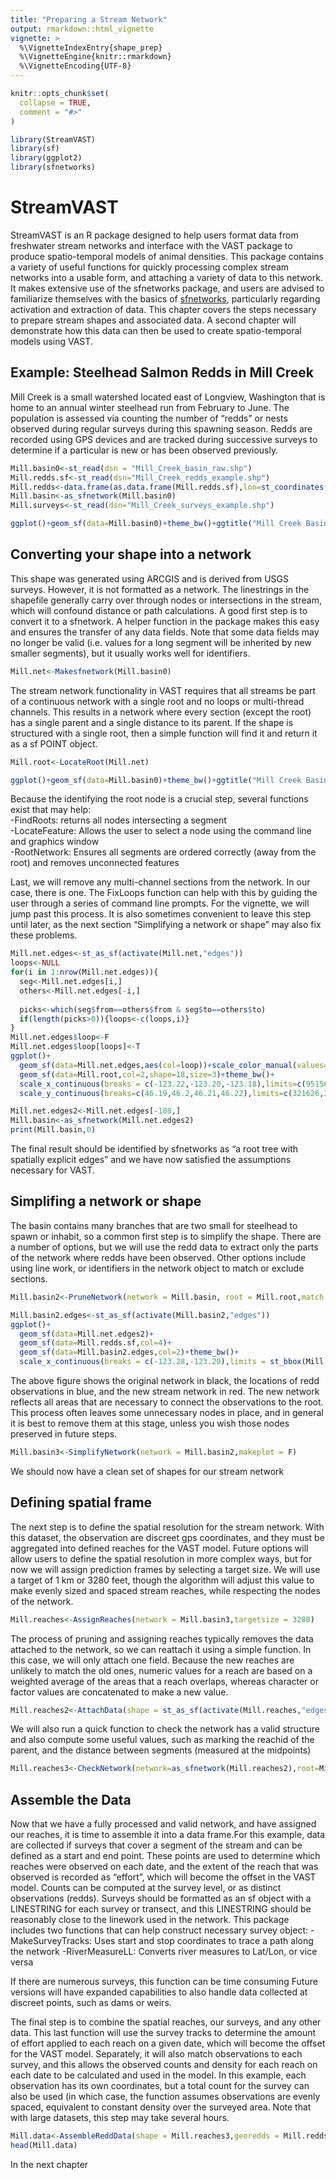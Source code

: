 ```yaml
---
title: "Preparing a Stream Network"
output: rmarkdown::html_vignette
vignette: >
  %\VignetteIndexEntry{shape_prep}
  %\VignetteEngine{knitr::rmarkdown}
  %\VignetteEncoding{UTF-8}
---
```


```r
knitr::opts_chunk$set(
  collapse = TRUE,
  comment = "#>"
)
```

```r
library(StreamVAST)
library(sf)
library(ggplot2)
library(sfnetworks)
```

# StreamVAST

StreamVAST is an R package designed to help users format data from freshwater stream networks and interface with the VAST package to produce spatio-temporal models of animal densities. This package contains a variety of useful functions for quickly processing complex stream networks into a usable form, and attaching a variety of data to this network. It makes extensive use of the sfnetworks package, and users are advised to familiarize themselves with the basics of [sfnetworks](https://cran.r-project.org/web/packages/sfnetworks/vignettes/sfn01_structure.html), particularly regarding activation and extraction of data. This chapter covers the steps necessary to prepare stream shapes and associated data. A  second chapter will demonstrate how this data can then be used to create spatio-temporal models using VAST. 

## Example: Steelhead Salmon Redds in Mill Creek
Mill Creek is a small watershed located east of Longview, Washington that is home to an annual winter steelhead run from February to June. The population is assessed via counting the number of "redds" or nests observed during regular surveys during this spawning season. Redds are recorded using GPS devices and are tracked during successive surveys to determine if a particular is new or has been observed previously. 


```r
Mill.basin0<-st_read(dsn = "Mill_Creek_basin_raw.shp")
Mill.redds.sf<-st_read(dsn="Mill_Creek_redds_example.shp")
Mill.redds<-data.frame(as.data.frame(Mill.redds.sf),lon=st_coordinates(Mill.redds.sf)[,1],lat=st_coordinates(Mill.redds.sf)[,2])
Mill.basin<-as_sfnetwork(Mill.basin0)
Mill.surveys<-st_read(dsn="Mill_Creek_surveys_example.shp")
```
```r
ggplot()+geom_sf(data=Mill.basin0)+theme_bw()+ggtitle("Mill Creek Basin")+scale_x_continuous(breaks=c(-123.28,-123.20),limits = st_bbox(Mill.basin0)[c(1,3)])

```

## Converting your shape into a network
This shape was generated using ARCGIS and is derived from USGS surveys. However, it is not formatted as a network. The linestrings in the shapefile generally carry over through nodes or intersections in the stream, which will confound distance or path calculations. A good first step is to convert it to a sfnetwork. A helper function in the package makes this easy and ensures the transfer of any data fields. Note that some data fields may no longer be valid (i.e. values for a long segment will be inherited by new smaller segments), but it usually works well for identifiers. 

```r
Mill.net<-Makesfnetwork(Mill.basin0)
```

The stream network functionality in VAST requires that all streams be part of a continuous network with a single root and no loops or multi-thread channels. This results in a network where every section (except the root) has a single parent and a single distance to its parent. If the shape is structured with a single root, then a simple function will find it and return it as a sf POINT object. 

```r
Mill.root<-LocateRoot(Mill.net)
```
```r
ggplot()+geom_sf(data=Mill.basin0)+theme_bw()+ggtitle("Mill Creek Basin")+geom_sf(data=Mill.root,col=2,shape=18,size=3)+scale_x_continuous(breaks=c(-123.28,-123.20),limits = st_bbox(Mill.basin0)[c(1,3)])
```

Because the identifying the root node is a crucial step, several functions exist that may help:  
-FindRoots: returns all nodes intersecting a segment  
-LocateFeature: Allows the user to select a node using the command line and graphics window  
-RootNetwork: Ensures all segments are ordered correctly (away from the root) and removes unconnected features 

Last, we will remove any multi-channel sections from the network. In our case, there is one. The FixLoops function can help with this by guiding the user through a series of command line prompts. For the vignette, we will jump past this process. It is also sometimes convenient to leave this step until later, as the next section "Simplifying a network or shape" may also fix these problems. 

```r
Mill.net.edges<-st_as_sf(activate(Mill.net,"edges"))
loops<-NULL
for(i in 1:nrow(Mill.net.edges)){
  seg<-Mill.net.edges[i,]
  others<-Mill.net.edges[-i,]
  
  picks<-which(seg$from==others$from & seg$to==others$to)
  if(length(picks>0)){loops<-c(loops,i)}
}
Mill.net.edges$loop<-F
Mill.net.edges$loop[loops]<-T
ggplot()+
  geom_sf(data=Mill.net.edges,aes(col=loop))+scale_color_manual(values=c(1,2),guide="none")+
  geom_sf(data=Mill.root,col=2,shape=18,size=3)+theme_bw()+
  scale_x_continuous(breaks = c(-123.22,-123.20,-123.18),limits=c(951567,964249))+
  scale_y_continuous(breaks=c(46.19,46.2,46.21,46.22),limits=c(321626,334686))

Mill.net.edges2<-Mill.net.edges[-108,]
Mill.basin<-as_sfnetwork(Mill.net.edges2)
print(Mill.basin,0)
```

The final result should be identified by sfnetworks as "a root tree with spatially explicit edges" and we have now satisfied the assumptions necessary for VAST.

## Simplifing a network or shape
The basin contains many branches that are two small for steelhead to spawn or inhabit, so a common first step is to simplify the shape. There are a number of options, but we will use the redd data to extract only the parts of the network where redds have been observed. Other options include using line work, or identifiers in the network object to match or exclude sections.

```r
Mill.basin2<-PruneNetwork(network = Mill.basin, root = Mill.root,match = Mill.redds.sf,plot=F)
```
```r
Mill.basin2.edges<-st_as_sf(activate(Mill.basin2,"edges"))
ggplot()+
  geom_sf(data=Mill.net.edges2)+
  geom_sf(data=Mill.redds.sf,col=4)+
  geom_sf(data=Mill.basin2.edges,col=2)+theme_bw()+
  scale_x_continuous(breaks = c(-123.28,-123.20),limits = st_bbox(Mill.net.edges)[c(1,3)])

```
The above figure shows the original network in black, the locations of redd observations in blue, and the new stream network in red. The new network reflects all areas that are necessary to connect the observations to the root. This process often leaves some unnecessary nodes in place, and in general it is best to remove them at this stage, unless you wish those nodes preserved in future steps.

```r
Mill.basin3<-SimplifyNetwork(network = Mill.basin2,makeplot = F)
```

We should now have a clean set of shapes for our stream network

## Defining spatial frame

The next step is to define the spatial resolution for the stream network. With this dataset, the observation are discreet gps coordinates, and they must be aggregated into defined reaches for the VAST model. Future options will allow users to define the spatial resolution in more complex ways, but for now we will assign prediction frames by selecting a target size.  We will use a target of 1 km or 3280 feet, though the algorithm will adjust this value to make evenly sized and spaced stream reaches, while respecting the nodes of the network.

```r
Mill.reaches<-AssignReaches(network = Mill.basin3,targetsize = 3280)
```


The process of pruning and assigning reaches typically removes the data attached to the network, so we can reattach it using a simple function. In this case, we will only attach one field. Because the new reaches are unlikely to match the old ones, numeric values for a reach are based on a weighted average of the areas that a reach overlaps, whereas character or factor values are concatenated to make a new value.


```r
Mill.reaches2<-AttachData(shape = st_as_sf(activate(Mill.reaches,"edges")),refshape = Mill.basin0,fields = "STRM_NAME")
```

We will also run a quick function to check the network has a valid structure and also compute some useful values, such as marking the reachid of the parent, and the distance between segments (measured at the midpoints)

```r
Mill.reaches3<-CheckNetwork(network=as_sfnetwork(Mill.reaches2),root=Mill.root)
```

## Assemble the Data

Now that we have a fully processed and valid network, and have assigned our reaches, it is time to assemble it into a data frame.For this example, data are collected if surveys that cover a segment of the stream and can be defined as a start and end point. These points are used to determine which reaches were observed on each date, and the extent of the reach that was observed is recorded as "effort", which will become the offset in the VAST model. Counts can be computed at the survey level, or as distinct observations (redds). Surveys should be formatted as an sf object with a LINESTRING for each survey or transect, and this LINESTRING should be reasonably close to the linework used in the network. This package includes two functions that can help construct necessary survey object:
-MakeSurveyTracks: Uses start and stop coordinates to trace a path along the network
-RiverMeasureLL: Converts river measures to Lat/Lon, or vice versa

If there are numerous surveys, this function can be time consuming
Future versions will have expanded capabilities to also handle data collected at discreet points, such as dams or weirs.

The final step is to combine the spatial reaches, our surveys, and any other data. This last function will use the survey tracks to determine the amount of effort applied to each reach on a given date, which will become the offset for the VAST model. Separately, it will also match observations to each survey, and this allows the observed counts and density for each reach on each date to be calculated and used in the model. In this example, each observation has its own coordinates, but a total count for the survey can also be used (in which case, the function assumes observations are evenly spaced, equivalent to constant density over the surveyed area. Note that with large datasets, this step may take several hours.

```r

Mill.data<-AssembleReddData(shape = Mill.reaches3,georedds = Mill.redds,georedds.coords = c("lon","lat"),reddcrs = 2286,surveys = Mill.surveys)
head(Mill.data)

```

In the next chapter 


